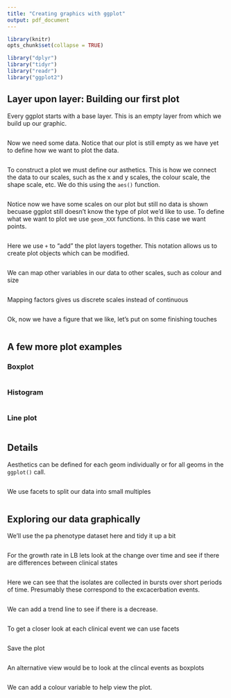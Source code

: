 ```yaml
---
title: "Creating graphics with ggplot"
output: pdf_document
---
```


```r
library(knitr)
opts_chunk$set(collapse = TRUE)
```


```r
library("dplyr")
library("tidyr")
library("readr")
library("ggplot2")
```


## Layer upon layer: Building our first plot

Every ggplot starts with a base layer. This is an empty layer from which we build up our graphic.
```r
```

Now we need some data. Notice that our plot is still empty as we have yet to define how we want to plot the data.
```r

```

To construct a plot we must define our asthetics.  This is how we connect the data to our scales, such as the x and y scales, the colour scale, the shape scale, etc.  We do this using the `aes()` function.  

```r
```

Notice now we have some scales on our plot but still no data is shown becuase ggplot still doesn't know the type of plot we'd like to use.  To define what we want to plot we use `geom_XXX` functions.  In this case we want points.

```r
```

Here we use `+` to "add" the plot layers together.  This notation allows us to create plot objects which can be modified.

```r
```

We can map other variables in our data to other scales, such as colour and size
```r
```

Mapping factors gives us discrete scales instead of continuous

```r
```

Ok, now we have a figure that we like, let's put on some finishing touches

```r
```

## A few more plot examples

### Boxplot

```r
```

### Histogram
```r
```


### Line plot
```r
```

## Details

Aesthetics can be defined for each geom individually or for all geoms in the `ggplot()` call.

```r

```


We use facets to split our data into small multiples

```r

```

## Exploring our data graphically

We'll use the pa phenotype dataset here and tidy it up a bit
```r

```

For the growth rate in LB lets look at the change over time and see if there are differences between clinical states

```r

```

Here we can see that the isolates are collected in bursts over short periods of time.  Presumably these correspond to the excacerbation events.

```r
```

We can add a trend line to see if there is a decrease.
```r

```


To get a closer look at each clinical event we can use facets

```r

```

Save the plot
```r
```


An alternative view would be to look at the clincal events as boxplots

```r

```

We can add a colour variable to help view the plot.

```r
```

```r

```



